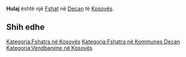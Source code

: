 {{Fshat në Kosovës
 | Emri                = Hulaj
| sqi_N_name = Hulaj
| sqi_N_FULL_NAME_RO = Hulaj
| sqi_N_FULL_NAME_ND_RO = Hulaj
| sqi_N_SORT_NAME_RG = HULAJ
| sqi_N_FULL_NAME_RG = Hulaj
| sqi_N_FULL_NAME_ND_RG = Hulaj
| srp_N_name = Huljaj
| srp_N_FULL_NAME_RO = Huljaj
| srp_N_FULL_NAME_ND_RO = Huljaj
| srp_N_SORT_NAME_RG = HULJAJ
| srp_N_FULL_NAME_RG = Huljaj
| srp_N_FULL_NAME_ND_RG = Huljaj
| srp_NS_name = Хуљај
| srp_NS_FULL_NAME_RO = Хуљај
| srp_NS_FULL_NAME_ND_RO = Хуљај
| srp_NS_SORT_NAME_RG = ХУЉАЈ
| srp_NS_FULL_NAME_RG = Хуљај
| srp_NS_FULL_NAME_ND_RG = Хуљај
| std_V_name = Hulja
| std_V_FULL_NAME_RO = Hulja
| std_V_FULL_NAME_ND_RO = Hulja
| std_V_SORT_NAME_RG = HULJA
| std_V_FULL_NAME_RG = Hulja
| std_V_FULL_NAME_ND_RG = Hulja

 | Emri (Rasa dhanore) = 
 | Figura              = 
 | Shteti              = Kosovo
 | Komuna              = Deçan
 | Kodi postar         = 
 | Sipërfaqja          = 

 | Popullsia           = 

 | Regj. i popullsisë  = 
 | Dend. e popullsisë  = 
 | Faqja zyrtare       = 
 <!--- Koordinatat ----> 
 | Gjerësia            = 42.535833
 | Gjatësia            = 20.263333
 | Lartësia            = 
}}
'''Hulaj''' është një [[Fshat]] në [[Deçan]] të [[Kosovës]].

<!-- == Gjeografia == -->
<!-- == Historia == -->
<!-- == Demografia == -->
== Shih edhe ==
{{Komuna Deçan}}
{{Kosovo-Administrata-Cung}}

[[Kategoria:Fshatra në Kosovës]]
[[Kategoria:Fshatra në Kommunes Deçan]]
[[Kategoria:Vendbanime në Kosovës]]